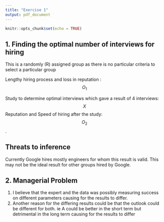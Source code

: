 ---
title: "Exercise 1"
output: pdf_document
---

```{r setup, include=FALSE}
knitr::opts_chunk$set(echo = TRUE)
```

## 1. Finding the optimal number of interviews for hiring

This is a randomly (R) assigned group as there is no particular criteria to select a particular group

Lengthy hiring process and loss in reputation : $$O_1$$

Study to determine optimal interviews which gave a result of 4 interviews:
$$X$$
Reputation and Speed of hiring after the study:
$$O_2$$. 


## Threats to inference

Currently Google hires mostly engineers for whom this result is valid. This may not be the ideal result for other groups hired by Google.


## 2. Managerial Problem
1. I believe that the expert and the data was possibly measuring success on different parameters causing for the results to differ. 
2. Another reason for the differing results could be that the outlook could be different for both. ie A could be better in the short term but detrimental in the long term causing for the results to differ

